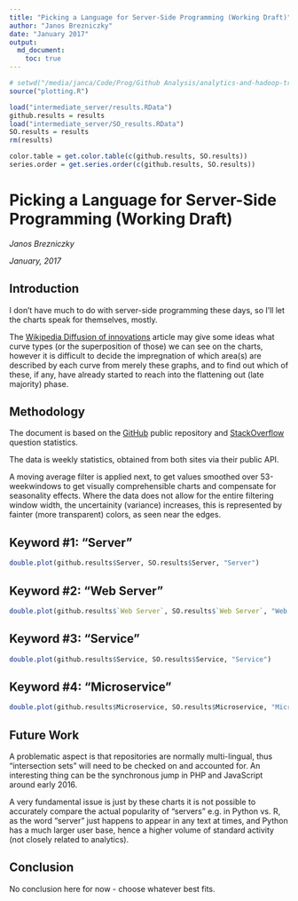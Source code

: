 ```yaml
---
title: "Picking a Language for Server-Side Programming (Working Draft)"
author: "Janos Brezniczky"
date: "January 2017"
output:
  md_document:
    toc: true
---
```


```r
# setwd("/media/janca/Code/Prog/Github Analysis/analytics-and-hadoop-trends/github-trends/")
source("plotting.R")

load("intermediate_server/results.RData")
github.results = results
load("intermediate_server/SO_results.RData")
SO.results = results
rm(results)

color.table = get.color.table(c(github.results, SO.results))
series.order = get.series.order(c(github.results, SO.results))
```

# Picking a Language for Server-Side Programming (Working Draft)

_Janos Brezniczky_

_January, 2017_

## Introduction

I don't have much to do with server-side programming these days, so I'll
let the charts speak for themselves, mostly.

The [Wikipedia Diffusion of
innovations](https://en.wikipedia.org/wiki/Diffusion_of_innovations)
article may give some ideas what curve types (or the superposition of those)
we can see on the charts, however it is difficult to decide the impregnation 
of which area(s) are described by each curve from merely these graphs, 
and to find out which of these, if any, have already started to reach 
into the flattening out (late majority) phase.

## Methodology

The document is based on the [GitHub](http://github.com) public
repository and [StackOverflow](http://stackoverflow.com) question 
statistics.

The data is weekly statistics, obtained from both sites via their public API.

A moving average filter is applied next, to get values smoothed 
over 53-weekwindows to get visually comprehensible charts and 
compensate for seasonality effects. Where the data does not 
allow for the entire filtering window width, the uncertainity (variance)
increases, this is represented by fainter (more transparent) colors, 
as seen near the edges.

## Keyword #1: "Server"

```r
double.plot(github.results$Server, SO.results$Server, "Server")
```

## Keyword #2: "Web Server"

```r
double.plot(github.results$`Web Server`, SO.results$`Web Server`, "Web Server")
```

## Keyword #3: "Service"

```r
double.plot(github.results$Service, SO.results$Service, "Service")
```

## Keyword #4: "Microservice"

```r
double.plot(github.results$Microservice, SO.results$Microservice, "Microservice")
```

## Future Work

A problematic aspect is that repositories are normally multi-lingual, thus "intersection sets" will need to be checked on and accounted for.
An interesting thing can be the synchronous jump in PHP and JavaScript around early 2016.

A very fundamental issue is just by these charts it is not possible to accurately compare the actual popularity of "servers" e.g. in Python vs. R, as the word "server" just happens to appear in any text at times, and Python has a much larger user base, hence a higher volume of standard activity (not closely related to analytics).

## Conclusion

No conclusion here for now - choose whatever best fits.
